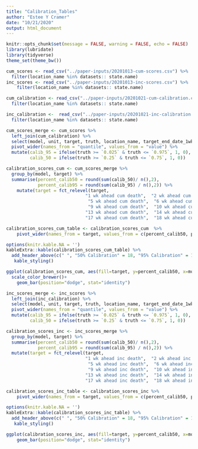 ```yaml
---
title: "Calibration_Tables"
author: "Estee Y Cramer"
date: "10/21/2020"
output: html_document
---
```


```r
knitr::opts_chunk$set(message = FALSE, warning = FALSE, echo = FALSE)
library(lubridate)
library(tidyverse)
theme_set(theme_bw())
```

```r
cum_scores <- read_csv("../paper-inputs/20201013-cum-scores.csv") %>%
  filter(location_name %in% datasets:: state.name)
inc_scores <- read_csv("../paper-inputs/20201013-inc-scores.csv") %>%
    filter(location_name %in% datasets:: state.name)

cum_calibration <- read_csv("../paper-inputs/20201021-cum-calibration.csv") %>%
  filter(location_name %in% datasets:: state.name)

inc_calibration <-  read_csv("../paper-inputs/20201021-inc-calibration.csv") %>%
  filter(location_name %in% datasets:: state.name)
```


```r
cum_scores_merge <- cum_scores %>%
  left_join(cum_calibration) %>%
  select(model, unit, target, truth, location_name, target_end_date_1wk_ahead, quantile, value) %>%
  pivot_wider(names_from = "quantile", values_from = "value") %>%
  mutate(calib_95 = ifelse(truth >= `0.025` & truth <= `0.975`, 1, 0),
         calib_50 = ifelse(truth >= `0.25` & truth <= `0.75`, 1, 0))

calibration_scores_cum <- cum_scores_merge %>%
  group_by(model, target) %>%
  summarise(percent_calib50 = round(sum(calib_50)/ n(),2),
            percent_calib95 = round(sum(calib_95) / n(),2)) %>%
    mutate(target = fct_relevel(target, 
                              "1 wk ahead cum death",  "2 wk ahead cum death",  "3 wk ahead cum death",  "4 wk ahead cum death",
                               "5 wk ahead cum death",  "6 wk ahead cum death",  "7 wk ahead cum death",  "8 wk ahead cum death",
                               "9 wk ahead cum death",  "10 wk ahead cum death",  "11 wk ahead cum death",  "12 wk ahead cum death",
                              "13 wk ahead cum death",  "14 wk ahead cum death",  "15 wk ahead cum death",  "16 wk ahead cum death",
                              "17 wk ahead cum death",  "18 wk ahead cum death"))

calibration_scores_cum_table <- calibration_scores_cum  %>%
    pivot_wider(names_from = target, values_from = c(percent_calib50, percent_calib95))

options(knitr.kable.NA = '')
kableExtra::kable(calibration_scores_cum_table) %>%
  add_header_above(c(" ", "50% Calibration" = 18, "95% Calibration" = 18)) %>%
   kable_styling()
```

```r
ggplot(calibration_scores_cum, aes(fill=target, y=percent_calib50, x=model)) + 
  scale_color_brewer()+
    geom_bar(position="dodge", stat="identity")
```

```r
inc_scores_merge <- inc_scores %>%
  left_join(inc_calibration) %>%
  select(model, unit, target, truth, location_name, target_end_date_1wk_ahead, quantile, value) %>%
  pivot_wider(names_from = "quantile", values_from = "value") %>%
  mutate(calib_95 = ifelse(truth >= `0.025` & truth <= `0.975`, 1, 0),
         calib_50 = ifelse(truth >= `0.25` & truth <= `0.75`, 1, 0))

calibration_scores_inc <- inc_scores_merge %>%
  group_by(model, target) %>%
  summarise(percent_calib50 = round(sum(calib_50)/ n(),2),
            percent_calib95 = round(sum(calib_95) / n(),2)) %>% 
  mutate(target = fct_relevel(target, 
                              "1 wk ahead inc death",  "2 wk ahead inc death",  "3 wk ahead inc death",  "4 wk ahead inc death",
                               "5 wk ahead inc death",  "6 wk ahead inc death",  "7 wk ahead inc death",  "8 wk ahead inc death",
                               "9 wk ahead inc death",  "10 wk ahead inc death",  "11 wk ahead inc death",  "12 wk ahead inc death",
                              "13 wk ahead inc death",  "14 wk ahead inc death",  "15 wk ahead inc death",  "16 wk ahead inc death",
                              "17 wk ahead inc death",  "18 wk ahead inc death"))

calibration_scores_inc_table <- calibration_scores_inc %>%
    pivot_wider(names_from = target, values_from = c(percent_calib50, percent_calib95)) 

options(knitr.kable.NA = '')
kableExtra::kable(calibration_scores_inc_table) %>%
  add_header_above(c(" ", "50% Calibration" = 18, "95% Calibration" = 18)) %>%
   kable_styling()
```


```r
ggplot(calibration_scores_inc, aes(fill=target, y=percent_calib50, x=model)) + 
    geom_bar(position="dodge", stat="identity")
```
